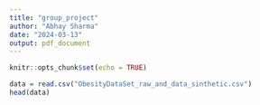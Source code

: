 ```yaml
---
title: "group_project"
author: "Abhay Sharma"
date: "2024-03-13"
output: pdf_document
---
```


```r
knitr::opts_chunk$set(echo = TRUE)
```

```r
data = read.csv("ObesityDataSet_raw_and_data_sinthetic.csv")
head(data)
```

